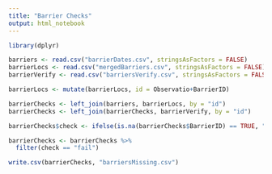 ```yaml
---
title: "Barrier Checks"
output: html_notebook
---
```


```r
library(dplyr)
```


```r
barriers <- read.csv("barrierDates.csv", stringsAsFactors = FALSE)
barrierLocs <- read.csv("mergedBarriers.csv", stringsAsFactors = FALSE)
barrierVerify <- read.csv("barriersVerify.csv", stringsAsFactors = FALSE)
```

```r
barrierLocs <- mutate(barrierLocs, id = Observatio+BarrierID)
```

```r
barrierChecks <- left_join(barriers, barrierLocs, by = "id")
barrierChecks <- left_join(barrierChecks, barrierVerify, by = "id")
```

```r
barrierChecks$check <- ifelse(is.na(barrierChecks$BarrierID) == TRUE, "fail", "pass")

barrierChecks <- barrierChecks %>%
  filter(check == "fail")

write.csv(barrierChecks, "barriersMissing.csv")
```

